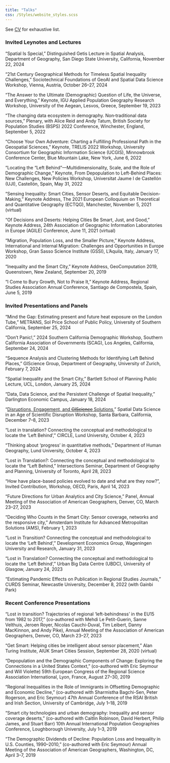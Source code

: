 ```yaml
---
title: "Talks"
css: /Styles/website_styles.scss
---
```


See [CV](/media/CV_Franklin_CURRENT.pdf) for exhaustive list.

### Invited Leynotes and Lectures

“Spatial Is Special,” Distinguished Getis Lecture in Spatial Analysis, Department of Geography, San Diego State University, California, November 22, 2024

“21st Century Geographical Methods for Timeless Spatial Inequality Challenges,” Sociotechnical Foundations of GeoAI and Spatial Data Science Workshop, Vienna, Austria, October 26–27, 2024

“The Answer to the Ultimate (Demographic) Question of Life, the Universe, and Everything,” Keynote, IGU Applied Population Geography Research Workshop, University of the Aegean, Lesvos, Greece, September 19, 2023

“The changing data ecosystem in demography. Non‐traditional data sources,” Plenary, with Alice Reid and Andy Tatum, British Society for Population Studies (BSPS) 2022 Conference, Winchester, England, September 5, 2022

“Choose Your Own Adventure: Charting a Fulfilling Professional Path in the Geospatial Sciences,” Keynote, TRELIS 2022 Workshop, University Consortium for Geographic Information Science (UCGIS), Minnowbrook Conference Center, Blue Mountain Lake, New York, June 6, 2022

“Locating the “Left Behind”—Multidimensionality, Scale, and the Role of Demographic Change,” Keynote, From Depopulation to Left-Behind Places: New Challenges, New Policies Workshop, Universitat Jaume I de Castellón (UJI), Castellón, Spain, May 31, 2022

“Sensing Inequality: Smart Cities, Sensor Deserts, and Equitable Decision-Making,” Keynote Address, The 2021 European Colloquium on Theoretical and Quantitative Geography (ECTQG), Manchester, November 5, 2021 (virtual)

"Of Decisions and Deserts: Helping Cities Be Smart, Just, and Good,” Keynote Address, 24th Association of Geographic Information Laboratories in Europe (AGILE) Conference, June 11, 2021 (virtual)

“Migration, Population Loss, and the Smaller Picture,” Keynote Address, International and Internal Migration: Challenges and Opportunities in Europe Workshop, Gran Sasso Science Institute (GSSI), L’Aquila, Italy, January 17, 2020

“Inequality and the Smart City,” Keynote Address, GeoComputation 2019, Queenstown, New Zealand, September 20, 2019

“I Come to Bury Growth, Not to Praise It,” Keynote Address, Regional Studies Association Annual Conference, Santiago de Compostela, Spain, June 5, 2019

### Invited Presentations and Panels

“Mind the Gap: Estimating present and future heat exposure on the London Tube,” METRANS, Sol Price School of Public Policy, University of Southern California, September 25, 2024

“Don’t Panic!,” 2024 Southern California Demographic Workshop, Southern California Association of Governments (SCAG), Los Angeles, California, September 24, 2024

“Sequence Analysis and Clustering Methods for Identifying Left Behind Places,” GIScience Group, Department of Geography, University of Zurich, February 7, 2024

“Spatial Inequality and the Smart City,” Bartlett School of Planning Public Lecture, UCL, London, January 25, 2024

“Data, Data Science, and the Persistent Challenge of Spatial Inequality,” Darlington Economic Campus, January 18, 2024

"[Disruptions, Engagement, and ~~GIScience~~ Solutions](https://rpubs.com/Rachel_Franklin/disruptions)," Spatial Data Science in an Age of Scientific Disruption Workshop, Santa Barbara, California, December 7–8, 2023

“Lost in translation? Connecting the conceptual and methodological to locate the ‘Left Behind’,” CIRCLE, Lund University, October 4, 2023

“Thinking about ‘progress’ in quantitative methods,” Department of Human Geography, Lund University, October 4, 2023

“Lost in Translation?: Connecting the conceptual and methodological to locate the “Left Behind,” Intersections Seminar, Department of Geography and Planning, University of Toronto, April 28, 2023

“How have place-based policies evolved to date and what are they now?”, Invited Contribution, Workshop, OECD, Paris, April 14, 2023

“Future Directions for Urban Analytics and City Science,” Panel, Annual Meeting of the Association of American Geographers, Denver, CO, March 23–27, 2023

“Deciding Who Counts in the Smart City: Sensor coverage, networks and the responsive city,” Amsterdam Institute for Advanced Metropolitan Solutions (AMS), February 1, 2023

“Lost in Transition? Connecting the conceptual and methodological to locate the ‘Left Behind’,” Development Economics Group, Wageningen University and Research, January 31, 2023

“Lost in Translation? Connecting the conceptual and methodological to locate the ‘Left Behind’,” Urban Big Data Centre (UBDC), University of Glasgow, January 24, 2023

“Estimating Pandemic Effects on Publication in Regional Studies Journals,” CURDS Seminar, Newcastle University, December 8, 2022 (with Gainbi Park)

### Recent Conference Presentations

“Lost in transition? Trajectories of regional ‘left-behindness’ in the EU15 from 1982 to 2017,” (co-authored with Mehdi Le Petit-Guerin, Sanne Velthuis, Jeroen Royer, Nicolas Cauchi-Duval, Tim Leibert, Danny MacKinnon, and Andy Pike), Annual Meeting of the Association of American Geographers, Denver, CO, March 23–27, 2023

“Get Smart: Helping cities be intelligent about sensor placement,” Alan Turing Institute, AIUK Smart Cities Session, September 28, 2020 (virtual)

“Depopulation and the Demographic Components of Change: Exploring the Connections in a United States Context,” (co-authored with Eric Seymour and Will Violette) 59th European Congress of the Regional Science Association International, Lyon, France, August 27–30, 2019

“Regional Inequalities in the Role of Immigrants in Offsetting Demographic and Economic Decline,” (co-authored with Sharmistha Bagchi-Sen, Peter Rogerson, and Eric Seymour) 47th Annual Conference of the RSAI British and Irish Section, University of Cambridge, July 1–18, 2019

“Smart city technologies and urban demography: Inequality and sensor coverage deserts,” (co-authored with Caitlin Robinson, David Herbert, Philip James, and Stuart Barr) 10th Annual International Population Geographies Conference, Loughborough University, July 1–3, 2019

“The Demographic Dividends of Decline: Population Loss and Inequality in U.S. Counties, 1990–2010,” (co-authored with Eric Seymour) Annual Meeting of the Association of American Geographers, Washington, DC, April 3–7, 2019
